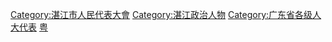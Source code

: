 [[Category:湛江市人民代表大會|Category:湛江市人民代表大會]]
[[Category:湛江政治人物|Category:湛江政治人物]]
[[Category:广东省各级人大代表|Category:广东省各级人大代表]]
[[Category:设区的市人大代表|粤]]